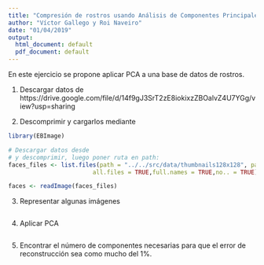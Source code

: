 ```yaml
---
title: "Compresión de rostros usando Análisis de Componentes Principales"
author: "Víctor Gallego y Roi Naveiro"
date: "01/04/2019"
output:
  html_document: default
  pdf_document: default
---
```


En este ejercicio se propone aplicar PCA a una base de datos de rostros.

1. Descargar datos de https://drive.google.com/file/d/14f9gJ3SrT2zE8iokixzZBOalvZ4U7YGg/view?usp=sharing

2. Descomprimir y cargarlos mediante

```r
library(EBImage)

# Descargar datos desde
# y descomprimir, luego poner ruta en path:
faces_files <- list.files(path = "../../src/data/thumbnails128x128", pattern = ".png", 
                        all.files = TRUE,full.names = TRUE,no.. = TRUE)

faces <- readImage(faces_files)
```

3. Representar algunas imágenes

```r
```

4. Aplicar PCA

```r
```

5. Encontrar el número de componentes necesarias para que el error de reconstrucción sea como mucho del 1%.

```r
```

```r
```







